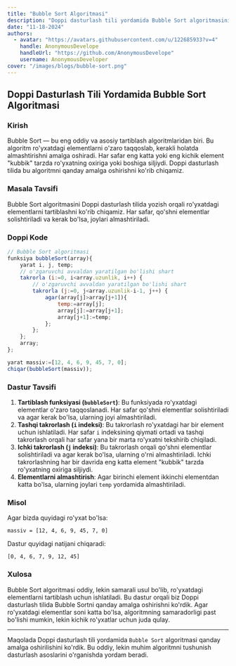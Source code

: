 ```yaml
---
title: "Bubble Sort Algoritmasi"
description: "Doppi dasturlash tili yordamida Bubble Sort algoritmasini amalga oshirish"
date: "11-18-2024"
authors:
  - avatar: "https://avatars.githubusercontent.com/u/122685933?v=4"
    handle: AnonymousDevelope
    handleUrl: "https://github.com/AnonymousDevelope"
    username: AnonymousDeveloper
cover: "/images/blogs/bubble-sort.png"
---
```


## Doppi Dasturlash Tili Yordamida Bubble Sort Algoritmasi

### Kirish

Bubble Sort — bu eng oddiy va asosiy tartiblash algoritmlaridan biri. Bu algoritm ro'yxatdagi elementlarni o'zaro taqqoslab, kerakli holatda almashtirishni amalga oshiradi. Har safar eng katta yoki eng kichik element "kubbik" tarzda ro'yxatning oxiriga yoki boshiga siljiydi. Doppi dasturlash tilida bu algoritmni qanday amalga oshirishni ko'rib chiqamiz.

### Masala Tavsifi

Bubble Sort algoritmasini Doppi dasturlash tilida yozish orqali ro'yxatdagi elementlarni tartiblashni ko'rib chiqamiz. Har safar, qo'shni elementlar solishtiriladi va kerak bo'lsa, joylari almashtiriladi.

### Doppi Kode

```js
// Bubble Sort algoritmasi
funksiya bubbleSort(array){
    yarat i, j, temp;
    // o'zgaruvchi avvaldan yaratilgan bo'lishi shart
    takrorla (i:=0, i<array.uzunlik, i++) {
        // o'zgaruvchi avvaldan yaratilgan bo'lishi shart
        takrorla (j:=0, j<array.uzunlik-i-1, j++) {
            agar(array[j]>array[j+1]){
                temp:=array[j];
                array[j]:=array[j+1];
                array[j+1]:=temp;
            };
        };
    };
    array;
};

yarat massiv:=[12, 4, 6, 9, 45, 7, 0];
chiqar(bubbleSort(massiv));
```

### Dastur Tavsifi

1. **Tartiblash funksiyasi (`bubbleSort`)**: Bu funksiyada ro'yxatdagi elementlar o'zaro taqqoslanadi. Har safar qo'shni elementlar solishtiriladi va agar kerak bo'lsa, ularning joyi almashtiriladi.
2. **Tashqi takrorlash (`i` indeksi)**: Bu takrorlash ro'yxatdagi har bir element uchun ishlatiladi. Har safar `i` indeksining qiymati ortadi va tashqi takrorlash orqali har safar yana bir marta ro'yxatni tekshirib chiqiladi.
3. **Ichki takrorlash (`j` indeksi)**: Bu takrorlash orqali qo'shni elementlar solishtiriladi va agar kerak bo'lsa, ularning o'rni almashtiriladi. Ichki takrorlashning har bir davrida eng katta element "kubbik" tarzda ro'yxatning oxiriga siljiydi.
4. **Elementlarni almashtirish**: Agar birinchi element ikkinchi elementdan katta bo'lsa, ularning joylari `temp` yordamida almashtiriladi.

### Misol

Agar bizda quyidagi ro'yxat bo'lsa:

```
massiv = [12, 4, 6, 9, 45, 7, 0]
```

Dastur quyidagi natijani chiqaradi:

```
[0, 4, 6, 7, 9, 12, 45]
```

### Xulosa

Bubble Sort algoritmasi oddiy, lekin samarali usul bo'lib, ro'yxatdagi elementlarni tartiblash uchun ishlatiladi. Bu dastur orqali biz Doppi dasturlash tilida Bubble Sortni qanday amalga oshirishni ko'rdik. Agar ro'yxatdagi elementlar soni katta bo'lsa, algoritmning samaradorligi past bo'lishi mumkin, lekin kichik ro'yxatlar uchun juda qulay.

---

Maqolada Doppi dasturlash tili yordamida `Bubble Sort` algoritmasi qanday amalga oshirilishini ko'rdik. Bu oddiy, lekin muhim algoritmni tushunish dasturlash asoslarini o'rganishda yordam beradi.